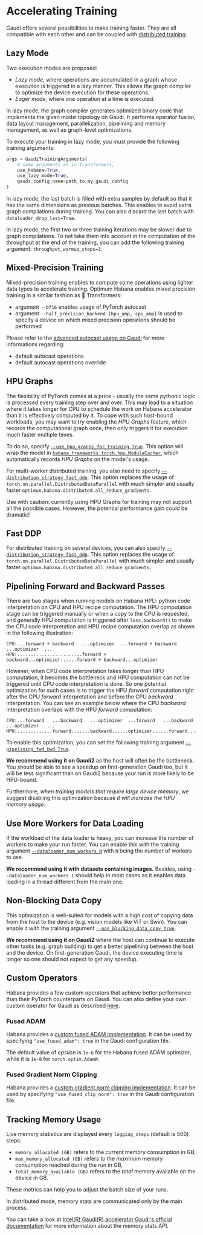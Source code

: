<!---
Copyright 2022 The HuggingFace Team. All rights reserved.

Licensed under the Apache License, Version 2.0 (the "License");
you may not use this file except in compliance with the License.
You may obtain a copy of the License at

    http://www.apache.org/licenses/LICENSE-2.0

Unless required by applicable law or agreed to in writing, software
distributed under the License is distributed on an "AS IS" BASIS,
WITHOUT WARRANTIES OR CONDITIONS OF ANY KIND, either express or implied.
See the License for the specific language governing permissions and
limitations under the License.
-->

# Accelerating Training

Gaudi offers several possibilities to make training faster.
They are all compatible with each other and can be coupled with [distributed training](https://huggingface.co/docs/optimum/habana/usage_guides/distributed).


## Lazy Mode

Two execution modes are proposed:
- *Lazy mode*, where operations are accumulated in a graph whose execution is triggered in a lazy manner. This allows the graph compiler to optimize the device execution for these operations.
- *Eager mode*, where one operation at a time is executed.

In lazy mode, the graph compiler generates optimized binary code that implements the given model topology on Gaudi. It performs operator fusion, data layout management, parallelization, pipelining and memory management, as well as graph-level optimizations.

To execute your training in lazy mode, you must provide the following training arguments:
```python
args = GaudiTrainingArguments(
    # same arguments as in Transformers,
    use_habana=True,
    use_lazy_mode=True,
    gaudi_config_name=path_to_my_gaudi_config
)
```

<Tip>

In lazy mode, the last batch is filled with extra samples by default so that it has the same dimensions as previous batches.
This enables to avoid extra graph compilations during training.
You can also discard the last batch with `dataloader_drop_last=True`.

</Tip>

<Tip>

In lazy mode, the first two or three training iterations may be slower due to graph compilations.
To not take them into account in the computation of the throughput at the end of the training, you can add the following training argument: `throughput_warmup_steps=3`.

</Tip>


## Mixed-Precision Training

Mixed-precision training enables to compute some operations using lighter data types to accelerate training.
Optimum Habana enables mixed precision training in a similar fashion as 🤗 Transformers:
- argument `--bf16` enables usage of PyTorch autocast
- argument `--half_precision_backend [hpu_amp, cpu_amp]` is used to specify a device on which mixed precision operations should be performed


<Tip warning={true}>

Please refer to the [advanced autocast usage on Gaudi](https://docs.habana.ai/en/latest/PyTorch/PyTorch_Mixed_Precision/Autocast.html) for more informations regarding:
- default autocast operations
- default autocast operations override

</Tip>


## HPU Graphs

The flexibility of PyTorch comes at a price - usually the same pythonic logic is processed every training step over and over.
This may lead to a situation where it takes longer for CPU to schedule the work on Habana accelerator than it is effectively computed by it.
To cope with such host-bound workloads, you may want to try enabling the _HPU Graphs_ feature, which records the computational graph once, then only triggers it for execution much faster multiple times.

To do so, specify [`--use_hpu_graphs_for_training True`](https://huggingface.co/docs/optimum/habana/package_reference/trainer#optimum.habana.GaudiTrainingArguments.use_hpu_graphs_for_training).
This option will wrap the model in [`habana_frameworks.torch.hpu.ModuleCacher`](https://docs.habana.ai/en/latest/PyTorch/Model_Optimization_PyTorch/HPU_Graphs_Training.html#training-loop-with-modulecacher), which automatically records _HPU Graphs_ on the model's usage.

For multi-worker distributed training, you also need to specify [`--distribution_strategy fast_ddp`](https://huggingface.co/docs/optimum/habana/package_reference/trainer#optimum.habana.GaudiTrainingArguments.distribution_strategy).
This option replaces the usage of `torch.nn.parallel.DistributedDataParallel` with much simpler and usually faster `optimum.habana.distributed.all_reduce_gradients`.

<Tip warning={true}>

Use with caution: currently using HPU Graphs for training may not support all the possible cases.
However, the potential performance gain could be dramatic!

</Tip>


## Fast DDP

For distributed training on several devices, you can also specify [`--distribution_strategy fast_ddp`](https://huggingface.co/docs/optimum/habana/package_reference/trainer#optimum.habana.GaudiTrainingArguments.distribution_strategy).
This option replaces the usage of `torch.nn.parallel.DistributedDataParallel` with much simpler and usually faster `optimum.habana.distributed.all_reduce_gradients`.


## Pipelining Forward and Backward Passes

There are two stages when running models on Habana HPU: python code interpretation on CPU and HPU recipe computation.
The HPU computation stage can be triggered manually or when a copy to the CPU is requested, and generally HPU computation is triggered after `loss.backward()` to make the CPU code interpretation and HPU recipe computation overlap as shown in the following illustration:

```
CPU:...forward + backward   ...optimizer  ...forward + backward   ...optimizer  ...
HPU:........................forward + backward...optimizer......forward + backward...optimizer
```

However, when CPU code interpretation takes longer than HPU computation, it becomes the bottleneck and HPU computation can not be triggered until CPU code interpretation is done.
So one potential optimization for such cases is to trigger the HPU *forward* computation right after the CPU *forward* interpretation and before the CPU *backward* interpretation.
You can see an example below where the CPU *backward* interpretation overlaps with the HPU *forward* computation:

```
CPU:...forward   ...backward   ...optimizer  ...forward   ...backward   ...optimizer   ...
HPU:.............forward.......backward......optimizer......forward.....backward.......optimizer
```

To enable this optimization, you can set the following training argument [`--pipelining_fwd_bwd True`](https://huggingface.co/docs/optimum/habana/package_reference/trainer#optimum.habana.GaudiTrainingArguments.pipelining_fwd_bwd).

**We recommend using it on Gaudi2** as the host will often be the bottleneck.
You should be able to see a speedup on first-generation Gaudi too, but it will be less significant than on Gaudi2 because your run is more likely to be HPU-bound.

Furthermore, *when training models that require large device memory*, we suggest disabling this optimization because *it will increase the HPU memory usage*.


## Use More Workers for Data Loading

If the workload of the data loader is heavy, you can increase the number of workers to make your run faster.
You can enable this with the training argument [`--dataloader_num_workers N`](https://huggingface.co/docs/transformers/main_classes/trainer#transformers.TrainingArguments.dataloader_num_workers) with `N` being the number of workers to use.

**We recommend using it with datasets containing images.**
Besides, using `--dataloader_num_workers 1` should help in most cases as it enables data loading in a thread different from the main one.


## Non-Blocking Data Copy

This optimization is well-suited for models with a high cost of copying data from the host to the device (e.g. vision models like ViT or Swin).
You can enable it with the training argument [`--non_blocking_data_copy True`](https://huggingface.co/docs/optimum/habana/package_reference/trainer#optimum.habana.GaudiTrainingArguments.non_blocking_data_copy).

**We recommend using it on Gaudi2** where the host can continue to execute other tasks (e.g. graph building) to get a better pipelining between the host and the device.
On first-generation Gaudi, the device executing time is longer so one should not expect to get any speedup.


## Custom Operators

Habana provides a few custom operators that achieve better performance than their PyTorch counterparts on Gaudi.
You can also define your own custom operator for Gaudi as described [here](https://docs.habana.ai/en/latest/PyTorch/PyTorch_CustomOp_API/page_index.html).


### Fused ADAM

Habana provides a [custom fused ADAM implementation](https://docs.habana.ai/en/latest/PyTorch/Model_Optimization_PyTorch/Custom_Ops_PyTorch.html#custom-optimizers).
It can be used by specifying `"use_fused_adam": true` in the Gaudi configuration file.

<Tip warning={true}>

The default value of *epsilon* is `1e-6` for the Habana fused ADAM optimizer, while it is `1e-8` for `torch.optim.AdamW`.

</Tip>


### Fused Gradient Norm Clipping

Habana provides a [custom gradient norm clipping implementation](https://docs.habana.ai/en/latest/PyTorch/Model_Optimization_PyTorch/Custom_Ops_PyTorch.html#other-custom-ops).
It can be used by specifying `"use_fused_clip_norm": true` in the Gaudi configuration file.


## Tracking Memory Usage

Live memory statistics are displayed every `logging_steps` (default is 500) steps:
- `memory_allocated (GB)` refers to the *current* memory consumption in GB,
- `max_memory_allocated (GB)` refers to the *maximum* memory consumption reached during the run in GB,
- `total_memory_available (GB)` refers to the *total* memory available on the device in GB.

These metrics can help you to adjust the batch size of your runs.

<Tip warning={true}>

In distributed mode, memory stats are communicated only by the main process.

</Tip>

You can take a look at [Intel(R) Gaudi(R) accelerator Gaudi's official documentation](https://docs.habana.ai/en/latest/PyTorch/PyTorch_User_Guide/Python_Packages.html#memory-stats-apis) for more information about the memory stats API.